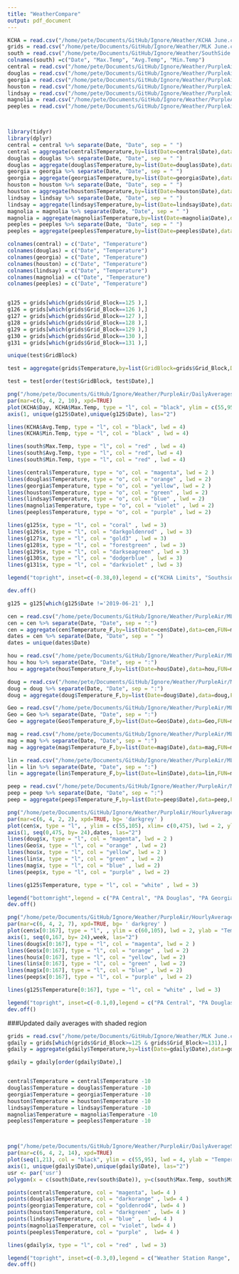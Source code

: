 ```yaml
---
title: "WeatherCompare"
output: pdf_document
---
```




```r
KCHA = read.csv("/home/pete/Documents/GitHub/Ignore/Weather/KCHA June.csv")
grids = read.csv("/home/pete/Documents/GitHub/Ignore/Weather/MLK June.csv")
south = read.csv("/home/pete/Documents/GitHub/Ignore/Weather/SouthSide June.csv")
colnames(south) =c("Date", "Max.Temp", "Avg.Temp", "Min.Temp")
central = read.csv("/home/pete/Documents/GitHub/Ignore/Weather/PurpleAir/MLK_Central_June.csv")
douglas = read.csv("/home/pete/Documents/GitHub/Ignore/Weather/PurpleAir/MLK_Douglas_June.csv")
georgia = read.csv("/home/pete/Documents/GitHub/Ignore/Weather/PurpleAir/MLK_Georgia_June.csv")
houston = read.csv("/home/pete/Documents/GitHub/Ignore/Weather/PurpleAir/MLK_Houston_June.csv")
lindsay = read.csv("/home/pete/Documents/GitHub/Ignore/Weather/PurpleAir/MLK_Lindsay_June.csv")
magnolia = read.csv("/home/pete/Documents/GitHub/Ignore/Weather/PurpleAir/MLK_Magnolia_June.csv")
peeples = read.csv("/home/pete/Documents/GitHub/Ignore/Weather/PurpleAir/MLK_Peeples_June.csv")



library(tidyr)
library(dplyr)
central = central %>% separate(Date, "Date", sep = " ")
central = aggregate(central$Temperature,by=list(Date=central$Date),data=central,FUN=mean)
douglas = douglas %>% separate(Date, "Date", sep = " ")
douglas = aggregate(douglas$Temperature,by=list(Date=douglas$Date),data=douglas,FUN=mean)
georgia = georgia %>% separate(Date, "Date", sep = " ")
georgia = aggregate(georgia$Temperature,by=list(Date=georgia$Date),data=georgia,FUN=mean)
houston = houston %>% separate(Date, "Date", sep = " ")
houston = aggregate(houston$Temperature,by=list(Date=houston$Date),data=houston,FUN=mean)
lindsay = lindsay %>% separate(Date, "Date", sep = " ")
lindsay = aggregate(lindsay$Temperature,by=list(Date=lindsay$Date),data=lindsay,FUN=mean)
magnolia = magnolia %>% separate(Date, "Date", sep = " ")
magnolia = aggregate(magnolia$Temperature,by=list(Date=magnolia$Date),data=magnolia,FUN=mean)
peeples = peeples %>% separate(Date, "Date", sep = " ")
peeples = aggregate(peeples$Temperature,by=list(Date=peeples$Date),data=peeples,FUN=mean)

colnames(central) = c("Date", "Temperature")
colnames(douglas) = c("Date", "Temperature")
colnames(georgia) = c("Date", "Temperature")
colnames(houston) = c("Date", "Temperature")
colnames(lindsay) = c("Date", "Temperature")
colnames(magnolia) = c("Date", "Temperature")
colnames(peeples) = c("Date", "Temperature")


g125 = grids[which(grids$Grid_Block==125 ),]
g126 = grids[which(grids$Grid_Block==126 ),]
g127 = grids[which(grids$Grid_Block==127 ),]
g128 = grids[which(grids$Grid_Block==128 ),]
g129 = grids[which(grids$Grid_Block==129 ),]
g130 = grids[which(grids$Grid_Block==130 ),]
g131 = grids[which(grids$Grid_Block==131 ),]

unique(test$GridBlock)

test = aggregate(grids$Temperature,by=list(GridBlock=grids$Grid_Block,Date=grids$Date),data=grids,FUN=mean)

test = test[order(test$GridBlock, test$Date),]

png("/home/pete/Documents/GitHub/Ignore/Weather/PurpleAir/DailyAverages.png", width=8,height=5,units='in', res=400)
par(mar=c(6, 4, 2, 10), xpd=TRUE)
plot(KCHA$Day, KCHA$Max.Temp, type = "l", col = "black", ylim = c(55,95), lwd = 4, ylab = "Temperature", xlab = "", main="Comparison of Temperatures - Daily Average", xaxt= "n")
axis(1, unique(g125$Date),unique(g125$Date), las="2")

lines(KCHA$Avg.Temp, type = "l", col = "black", lwd = 4)
lines(KCHA$Min.Temp, type = "l", col = "black" , lwd = 4)

lines(south$Max.Temp, type = "l", col = "red" , lwd = 4)
lines(south$Avg.Temp, type = "l", col = "red", lwd = 4)
lines(south$Min.Temp, type = "l", col = "red" , lwd = 4)

lines(central$Temperature, type = "o", col = "magenta", lwd = 2 )
lines(douglas$Temperature, type = "o", col = "orange" , lwd = 2)
lines(georgia$Temperature, type = "o", col = "yellow", lwd = 2 )
lines(houston$Temperature, type = "o", col = "green" , lwd = 2)
lines(lindsay$Temperature, type = "o", col = "blue" , lwd = 2)
lines(magnolia$Temperature, type = "o", col = "violet" , lwd = 2)
lines(peeples$Temperature, type = "o", col = "purple" , lwd = 2)

lines(g125$x, type = "l", col = "coral" , lwd = 3)
lines(g126$x, type = "l", col = "darkgoldenrod" , lwd = 3)
lines(g127$x, type = "l", col = "gold3" , lwd = 3)
lines(g128$x, type = "l", col = "forestgreen" , lwd = 3)
lines(g129$x, type = "l", col = "darkseagreen" , lwd = 3)
lines(g130$x, type = "l", col = "dodgerblue" , lwd = 3)
lines(g131$x, type = "l", col = "darkviolet" , lwd = 3)

legend("topright", inset=c(-0.38,0),legend = c("KCHA Limits", "Southside Limits", "PA Central", "PA Douglas", "PA Georgia", "PA Houston", "PA Lindsay", "PA Magnolia", "PA Peeples", "G125", "G126", "G127", "G128", "G129", "G130", "G131" ), fill = c('black', "red", "magenta","orange", "yellow", "green", "blue", "violet","purple", "coral","darkgoldenrod", "gold3","forestgreen","darkseagreen","dodgerblue","darkviolet" ))

dev.off()
```

```r
g125 = g125[which(g125$Date !='2019-06-21' ),]

cen = read.csv("/home/pete/Documents/GitHub/Ignore/Weather/PurpleAir/MLK_Central_June.csv")
cen = cen %>% separate(Date, "Date", sep = ":")
cen = aggregate(cen$Temperature_F,by=list(Date=cen$Date),data=cen,FUN=mean)
dates = cen %>% separate(Date, "Date", sep = " ")
dates = unique(dates$Date)

hou = read.csv("/home/pete/Documents/GitHub/Ignore/Weather/PurpleAir/MLK_Houston_June.csv")
hou = hou %>% separate(Date, "Date", sep = ":")
hou = aggregate(hou$Temperature_F,by=list(Date=hou$Date),data=hou,FUN=mean)

doug = read.csv("/home/pete/Documents/GitHub/Ignore/Weather/PurpleAir/MLK_Douglas_June.csv")
doug = doug %>% separate(Date, "Date", sep = ":")
doug = aggregate(doug$Temperature_F,by=list(Date=doug$Date),data=doug,FUN=mean)

Geo = read.csv("/home/pete/Documents/GitHub/Ignore/Weather/PurpleAir/MLK_Georgia_June.csv")
Geo = Geo %>% separate(Date, "Date", sep = ":")
Geo = aggregate(Geo$Temperature_F,by=list(Date=Geo$Date),data=Geo,FUN=mean)

mag = read.csv("/home/pete/Documents/GitHub/Ignore/Weather/PurpleAir/MLK_Magnolia_June.csv")
mag = mag %>% separate(Date, "Date", sep = ":")
mag = aggregate(mag$Temperature_F,by=list(Date=mag$Date),data=mag,FUN=mean)

lin = read.csv("/home/pete/Documents/GitHub/Ignore/Weather/PurpleAir/MLK_Lindsay_June.csv")
lin = lin %>% separate(Date, "Date", sep = ":")
lin = aggregate(lin$Temperature_F,by=list(Date=lin$Date),data=lin,FUN=mean)

peep = read.csv("/home/pete/Documents/GitHub/Ignore/Weather/PurpleAir/MLK_Peeples_June.csv")
peep = peep %>% separate(Date, "Date", sep = ":")
peep = aggregate(peep$Temperature_F,by=list(Date=peep$Date),data=peep,FUN=mean)

png("/home/pete/Documents/GitHub/Ignore/Weather/PurpleAir/HourlyAveragesBIG.png", width=22,height=8,units='in', res=400)
par(mar=c(6, 4, 2, 2), xpd=TRUE, bg= 'darkgrey' )
plot(cen$x, type = "l", , ylim = c(55,105), xlim= c(0,475), lwd = 2, ylab = "Temperature", xlab = "", main="Comparison of Temperatures - Hourly Average", xaxt= "n", col="red")
axis(1, seq(0,475, by= 24),dates, las="2")
lines(doug$x, type = "l", col = "magenta", lwd = 2 )
lines(Geo$x, type = "l", col = "orange" , lwd = 2)
lines(hou$x, type = "l", col = "yellow", lwd = 2 )
lines(lin$x, type = "l", col = "green" , lwd = 2)
lines(mag$x, type = "l", col = "blue" , lwd = 2)
lines(peep$x, type = "l", col = "purple" , lwd = 2)

lines(g125$Temperature, type = "l", col = "white" , lwd = 3)

legend("bottomright",legend = c("PA Central", "PA Douglas", "PA Georgia", "PA Houston", "PA Lindsay", "PA Magnolia", "PA Peeples", "G125" ), fill = c("red","magenta","orange", "yellow", "green", "blue","purple", "white"))
dev.off()
```


```r

png("/home/pete/Documents/GitHub/Ignore/Weather/PurpleAir/HourlyAveragesWeek.png", width=15,height=8,units='in', res=400)
par(mar=c(6, 4, 2, 7), xpd=TRUE, bg= ' darkgrey' )
plot(cen$x[0:167], type = "l", , ylim = c(60,105), lwd = 2, ylab = "Temperature", xlab = "", main="Comparison of Temperatures - Hourly Average - One Week", xaxt= "n", col = 'red')
axis(1, seq(0,167, by= 24),week, las="2")
lines(doug$x[0:167], type = "l", col = "magenta", lwd = 2 )
lines(Geo$x[0:167], type = "l", col = "orange" , lwd = 2)
lines(hou$x[0:167], type = "l", col = "yellow", lwd = 2)
lines(lin$x[0:167], type = "l", col = "green" , lwd = 2)
lines(mag$x[0:167], type = "l", col = "blue" , lwd = 2)
lines(peep$x[0:167], type = "l", col = "purple" , lwd = 2)

lines(g125$Temperature[0:167], type = "l", col = "white" , lwd = 3)

legend("topright", inset=c(-0.1,0),legend = c("PA Central", "PA Douglas", "PA Georgia", "PA Houston", "PA Lindsay", "PA Magnolia", "PA Peeples", "G125" ), fill = c('red',"magenta","orange", "yellow", "green", "blue","purple", "white"))
dev.off()
```


###Updated daily averages with shaded region
```r
grids = read.csv("/home/pete/Documents/GitHub/Ignore/Weather/MLK June.csv")
gdaily = grids[which(grids$Grid_Block>=125 & grids$Grid_Block>=131),]
gdaily = aggregate(gdaily$Temperature,by=list(Date=gdaily$Date),data=gdaily,FUN=mean)

gdaily = gdaily[order(gdaily$Date),]


central$Temperature = central$Temperature -10
douglas$Temperature = douglas$Temperature -10
georgia$Temperature = georgia$Temperature -10
houston$Temperature = houston$Temperature -10
lindsay$Temperature = lindsay$Temperature -10
magnolia$Temperature = magnolia$Temperature -10
peeples$Temperature = peeples$Temperature -10



png("/home/pete/Documents/GitHub/Ignore/Weather/PurpleAir/DailyAverageShifted.png", width=12,height=7,units='in', res=400)
par(mar=c(6, 4, 2, 14), xpd=TRUE)
plot(seq(1,21), col = "black", ylim = c(55,95), lwd = 4, ylab = "Temperature", xlab = "", main="Comparison of Temperatures - Daily Average", xaxt= "n")
axis(1, unique(gdaily$Date),unique(gdaily$Date), las="2")
usr <- par('usr')
polygon(x = c(south$Date,rev(south$Date)), y=c(south$Max.Temp, south$Min.Temp) ,col="grey")

points(central$Temperature, col = "magenta", lwd= 4 )
points(douglas$Temperature, col = "darkorange" , lwd= 4 )
points(georgia$Temperature, col = "goldenrod4", lwd= 4 )
points(houston$Temperature, col = "darkgreen" , lwd= 4 )
points(lindsay$Temperature, col = "blue" ,  lwd= 4 )
points(magnolia$Temperature, col = "violet", lwd= 4 )
points(peeples$Temperature, col = "purple" ,  lwd= 4 )

lines(gdaily$x, type = "l", col = "red" , lwd = 3)

legend("topright", inset=c(-0.3,0),legend = c("Weather Station Range", "PA Central", "PA Douglas", "PA Georgia", "PA Houston", "PA Lindsay", "PA Magnolia", "PA Peeples", "Area GridBlock Average" ), fill = c('grey',"magenta","darkorange", "goldenrod4", "darkgreen", "blue", "violet","purple", "red" ))
dev.off()
```


